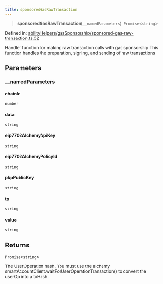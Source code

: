 ```yaml
---
title: sponsoredGasRawTransaction
---
```


> **sponsoredGasRawTransaction**(`__namedParameters`): `Promise`\<`string`\>

Defined in: [abilityHelpers/gasSponsorship/sponsored-gas-raw-transaction.ts:32](https://github.com/LIT-Protocol/Vincent/blob/24971b3553e0b3a0f81730455f8a1892791091ad/packages/libs/ability-sdk/src/lib/abilityHelpers/gasSponsorship/sponsored-gas-raw-transaction.ts#L32)

Handler function for making raw transaction calls with gas sponsorship
This function handles the preparation, signing, and sending of raw transactions

## Parameters

### \_\_namedParameters

#### chainId

`number`

#### data

`string`

#### eip7702AlchemyApiKey

`string`

#### eip7702AlchemyPolicyId

`string`

#### pkpPublicKey

`string`

#### to

`string`

#### value

`string`

## Returns

`Promise`\<`string`\>

The UserOperation hash. You must use the alchemy smartAccountClient.waitForUserOperationTransaction() to convert the userOp into a txHash.
